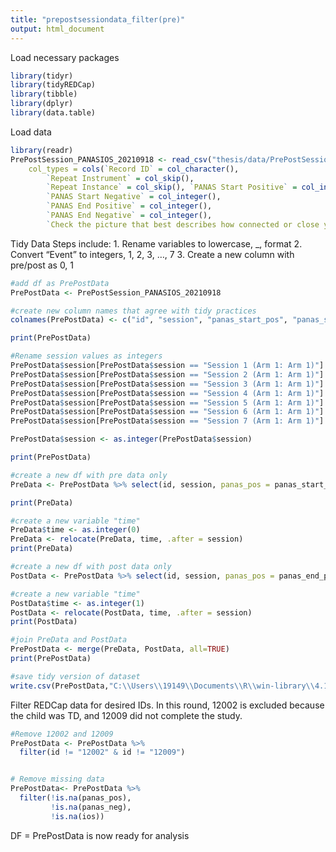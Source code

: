 ```yaml
---
title: "prepostsessiondata_filter(pre)"
output: html_document
---
```

Load necessary packages
```r
library(tidyr)
library(tidyREDCap)
library(tibble)
library(dplyr)
library(data.table)
```

Load data
```r
library(readr)
PrePostSession_PANASIOS_20210918 <- read_csv("thesis/data/PrePostSession_PANASIOS_20210918.csv", 
    col_types = cols(`Record ID` = col_character(), 
        `Repeat Instrument` = col_skip(), 
        `Repeat Instance` = col_skip(), `PANAS Start Positive` = col_integer(), 
        `PANAS Start Negative` = col_integer(), 
        `PANAS End Positive` = col_integer(), 
        `PANAS End Negative` = col_integer(), 
        `Check the picture that best describes how connected or close you feel to the music therapist. (see image above)...9` = col_integer()))
```

Tidy Data
Steps include:
1. Rename variables to lowercase, _, format
2. Convert "Event" to integers, 1, 2, 3, ..., 7
3. Create a new column with pre/post as 0, 1

```r
#add df as PrePostData
PrePostData <- PrePostSession_PANASIOS_20210918

#create new column names that agree with tidy practices
colnames(PrePostData) <- c("id", "session", "panas_start_pos", "panas_start_neg", "panas_end_pos", "panas_end_neg", "ios_start", "ios_end")

print(PrePostData)
```
```r
#Rename session values as integers
PrePostData$session[PrePostData$session == "Session 1 (Arm 1: Arm 1)"] <- "1"
PrePostData$session[PrePostData$session == "Session 2 (Arm 1: Arm 1)"] <- "2"
PrePostData$session[PrePostData$session == "Session 3 (Arm 1: Arm 1)"] <- "3"
PrePostData$session[PrePostData$session == "Session 4 (Arm 1: Arm 1)"] <- "4"
PrePostData$session[PrePostData$session == "Session 5 (Arm 1: Arm 1)"] <- "5"
PrePostData$session[PrePostData$session == "Session 6 (Arm 1: Arm 1)"] <- "6"
PrePostData$session[PrePostData$session == "Session 7 (Arm 1: Arm 1)"] <- "7"

PrePostData$session <- as.integer(PrePostData$session)

print(PrePostData)
```

```r
#create a new df with pre data only 
PreData <- PrePostData %>% select(id, session, panas_pos = panas_start_pos, panas_neg = panas_start_neg, ios = ios_start)

print(PreData)

#create a new variable "time"
PreData$time <- as.integer(0)
PreData <- relocate(PreData, time, .after = session)
print(PreData)
```
```r
#create a new df with post data only 
PostData <- PrePostData %>% select(id, session, panas_pos = panas_end_pos, panas_neg = panas_end_neg, ios = ios_end)

#create a new variable "time"
PostData$time <- as.integer(1)
PostData <- relocate(PostData, time, .after = session)
print(PostData)
```
```r
#join PreData and PostData 
PrePostData <- merge(PreData, PostData, all=TRUE)
print(PrePostData)

#save tidy version of dataset
write.csv(PrePostData,"C:\\Users\\19149\\Documents\\R\\win-library\\4.1\\MBMS-Data-Analysis-\\MBMS-Data-Analysis-\\thesis\\data\\PrePostData_Tidy.csv", row.names = FALSE)
```


Filter REDCap data for desired IDs. In this round, 12002 is excluded because the child was TD, and 12009 did not complete the study. 
```r
#Remove 12002 and 12009
PrePostData <- PrePostData %>%
  filter(id != "12002" & id != "12009")


# Remove missing data
PrePostData<- PrePostData %>%
  filter(!is.na(panas_pos),
         !is.na(panas_neg),
         !is.na(ios))
```

DF = PrePostData is now ready for analysis
